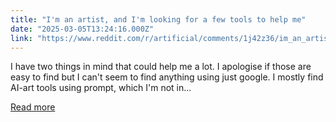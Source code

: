 ```yaml
---
title: "I'm an artist, and I'm looking for a few tools to help me"
date: "2025-03-05T13:24:16.000Z"
link: "https://www.reddit.com/r/artificial/comments/1j42z36/im_an_artist_and_im_looking_for_a_few_tools_to/"
---
```


I have two things in mind that could help me a lot. I apologise if those are easy to find but I can't seem to find anything using just google. I mostly find AI-art tools using prompt, which I'm not in...

[Read more](https://www.reddit.com/r/artificial/comments/1j42z36/im_an_artist_and_im_looking_for_a_few_tools_to/)
